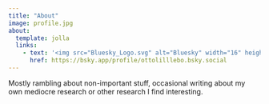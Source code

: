 ```yaml
---
title: "About"
image: profile.jpg
about:
  template: jolla
  links:
    - text: '<img src="Bluesky_Logo.svg" alt="Bluesky" width="16" height="16"> Bluesky'
      href: https://bsky.app/profile/ottolilllebo.bsky.social
---
```


Mostly rambling about non-important stuff, occasional writing about my own mediocre research or other research I find interesting.
